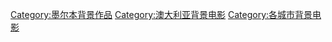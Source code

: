 [[Category:墨尔本背景作品|Category:墨尔本背景作品]]
[[Category:澳大利亚背景电影|Category:澳大利亚背景电影]]
[[Category:各城市背景电影|Category:各城市背景电影]]